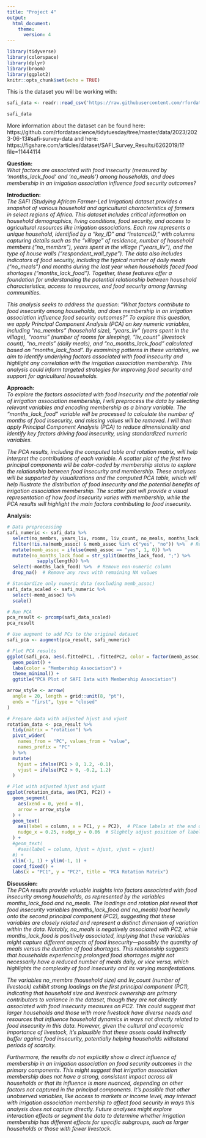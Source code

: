---
title: "Project 4"
output:
  html_document:
    theme:
      version: 4
---

```{r setup, include=FALSE}
library(tidyverse)
library(colorspace)
library(dplyr)
library(broom)
library(ggplot2)
knitr::opts_chunk$set(echo = TRUE)
```

This is the dataset you will be working with:

```{r message = FALSE}
safi_data <- readr::read_csv('https://raw.githubusercontent.com/rfordatascience/tidytuesday/master/data/2023/2023-06-13/safi_data.csv')

safi_data
```

More information about the dataset can be found here:
https://github.com/rfordatascience/tidytuesday/tree/master/data/2023/2023-06-13#safi-survey-data and here: https://figshare.com/articles/dataset/SAFI_Survey_Results/6262019/1?file=11444114


**Question:**  
*What factors are associated with food insecurity (measured by 'months_lack_food' and 'no_meals') among households, and does membership in an irrigation association influence food security outcomes?*

**Introduction:**  
*The SAFI (Studying African Farmer-Led Irrigation) dataset provides a snapshot of various household and agricultural characteristics of farmers in select regions of Africa. This dataset includes critical information on household demographics, living conditions, food security, and access to agricultural resources like irrigation associations. Each row represents a unique household, identified by a "key_ID" and "instanceID," with columns capturing details such as the "village" of residence, number of household members ("no_membrs"), years spent in the village ("years_liv"), and the type of house walls ("respondent_wall_type"). The data also includes indicators of food security, including the typical number of daily meals ("no_meals") and months during the last year when households faced food shortages ("months_lack_food"). Together, these features offer a foundation for understanding the potential relationship between household characteristics, access to resources, and food security among farming communities. * 

*This analysis seeks to address the question: "What factors contribute to food insecurity among households, and does membership in an irrigation association influence food security outcomes?" To explore this question, we apply Principal Component Analysis (PCA) on key numeric variables, including "no_membrs" (household size), "years_liv" (years spent in the village), "rooms" (number of rooms for sleeping), "liv_count" (livestock count), "no_meals" (daily meals), and "no_months_lack_food" calculated based on "months_lack_food". By examining patterns in these variables, we aim to identify underlying factors associated with food insecurity and highlight any correlation with the irrigation association membership. This analysis could inform targeted strategies for improving food security and support for agricultural households.*

**Approach:**  
*To explore the factors associated with food insecurity and the potential role of irrigation association membership, I will preprocess the data by selecting relevant variables and encoding membership as a binary variable. The "months_lack_food" variable will be processed to calculate the number of months of food insecurity, and missing values will be removed. I will then apply Principal Component Analysis (PCA) to reduce dimensionality and identify key factors driving food insecurity, using standardized numeric variables.  *

*The PCA results, including the computed table and rotation matrix, will help interpret the contributions of each variable. A scatter plot of the first two principal components will be color-coded by membership status to explore the relationship between food insecurity and membership. These analyses will be supported by visualizations and the computed PCA table, which will help illustrate the distribution of food insecurity and the potential benefits of irrigation association membership. The scatter plot will provide a visual representation of how food insecurity varies with membership, while the PCA results will highlight the main factors contributing to food insecurity.*

**Analysis:**

```{r}
# Data preprocessing
safi_numeric <- safi_data %>%
  select(no_membrs, years_liv, rooms, liv_count, no_meals, months_lack_food, memb_assoc) %>%
  filter(!is.na(memb_assoc) & memb_assoc %in% c("yes", "no")) %>%  # Remove NULL or unexpected values in memb_assoc
  mutate(memb_assoc = ifelse(memb_assoc == "yes", 1, 0)) %>%
  mutate(no_months_lack_food = str_split(months_lack_food, ";") %>% 
           sapply(length)) %>%
  select(-months_lack_food) %>%  # Remove non-numeric column
  drop_na()  # Remove any rows with remaining NA values

# Standardize only numeric data (excluding memb_assoc)
safi_data_scaled <- safi_numeric %>%
  select(-memb_assoc) %>%
  scale()

# Run PCA
pca_result <- prcomp(safi_data_scaled)
pca_result
```
```{r}
# Use augment to add PCs to the original dataset
safi_pca <- augment(pca_result, safi_numeric)

# Plot PCA results
ggplot(safi_pca, aes(.fittedPC1, .fittedPC2, color = factor(memb_assoc, labels = c("Not a member", "Member")))) +
  geom_point() +
  labs(color = "Membership Association") +
  theme_minimal() +
  ggtitle("PCA Plot of SAFI Data with Membership Association")
```


```{r}
arrow_style <- arrow(
  angle = 20, length = grid::unit(8, "pt"),
  ends = "first", type = "closed"
)

# Prepare data with adjusted hjust and vjust
rotation_data <- pca_result %>%
  tidy(matrix = "rotation") %>%
  pivot_wider(
    names_from = "PC", values_from = "value",
    names_prefix = "PC"
  ) %>%
  mutate(
    hjust = ifelse(PC1 > 0, 1.2, -0.1),
    vjust = ifelse(PC2 > 0, -0.2, 1.2)
  )

# Plot with adjusted hjust and vjust
ggplot(rotation_data, aes(PC1, PC2)) +
  geom_segment(
    aes(xend = 0, yend = 0),
    arrow = arrow_style
  ) +
  geom_text(
    aes(label = column, x = PC1, y = PC2),  # Place labels at the end of the arrows
    nudge_x = 0.25, nudge_y = 0.06  # Slightly adjust position of labels if needed
  ) +
  #geom_text(
    #aes(label = column, hjust = hjust, vjust = vjust)
  #) +
  xlim(-1, 1) + ylim(-1, 1) + 
  coord_fixed() +
  labs(x = "PC1", y = "PC2", title = "PCA Rotation Matrix")
```

**Discussion:**  
*The PCA results provide valuable insights into factors associated with food insecurity among households, as represented by the variables months_lack_food and no_meals. The loadings and rotation plot reveal that food insecurity variables (months_lack_food and no_meals) load heavily onto the second principal component (PC2), suggesting that these variables are closely related and represent a distinct dimension of variation within the data. Notably, no_meals is negatively associated with PC2, while months_lack_food is positively associated, implying that these variables might capture different aspects of food insecurity—possibly the quantity of meals versus the duration of food shortages. This relationship suggests that households experiencing prolonged food shortages might not necessarily have a reduced number of meals daily, or vice versa, which highlights the complexity of food insecurity and its varying manifestations.*  

*The variables no_membrs (household size) and liv_count (number of livestock) exhibit strong loadings on the first principal component (PC1), indicating that household size and livestock ownership are primary contributors to variance in the dataset, though they are not directly associated with food insecurity measures on PC2. This could suggest that larger households and those with more livestock have diverse needs and resources that influence household dynamics in ways not directly related to food insecurity in this data. However, given the cultural and economic importance of livestock, it's plausible that these assets could indirectly buffer against food insecurity, potentially helping households withstand periods of scarcity.*  

*Furthermore, the results do not explicitly show a direct influence of membership in an irrigation association on food security outcomes in the primary components. This might suggest that irrigation association membership does not have a strong, consistent impact across all households or that its influence is more nuanced, depending on other factors not captured in the principal components. It’s possible that other unobserved variables, like access to markets or income level, may interact with irrigation association membership to affect food security in ways this analysis does not capture directly. Future analyses might explore interaction effects or segment the data to determine whether irrigation membership has different effects for specific subgroups, such as larger households or those with fewer livestock.*

